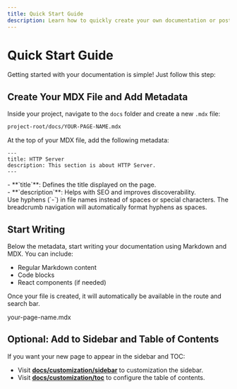 ```yaml
---
title: Quick Start Guide
description: Learn how to quickly create your own documentation or post.
---
```


# Quick Start Guide

Getting started with your documentation is simple! Just follow this step:

## Create Your MDX File and Add Metadata

Inside your project, navigate to the `docs` folder and create a new `.mdx` file:

```sh
project-root/docs/YOUR-PAGE-NAME.mdx
```

At the top of your MDX file, add the following metadata:

```mdx
---
title: HTTP Server
description: This section is about HTTP Server.
---
```

<div>
  - **`title`**: Defines the title displayed on the page.
  <br />- **`description`**: Helps with SEO and improves discoverability.
</div>

<Note>
  Use hyphens (`-`) in file names instead of spaces or special characters. The
  breadcrumb navigation will automatically format hyphens as spaces.
</Note>

## Start Writing

Below the metadata, start writing your documentation using Markdown and MDX. You can include:

- Regular Markdown content
- Code blocks
- React components (if needed)

Once your file is created, it will automatically be available in the route and search bar.

<FolderTree className="overflow-hidden p-2">
  <Folder element="project-root" defaultOpen={true}>
    <Folder element="docs" defaultOpen={true}>
      <File>
        <p>your-page-name.mdx</p>
      </File>
    </Folder>
  </Folder>
</FolderTree>

## Optional: Add to Sidebar and Table of Contents

If you want your new page to appear in the sidebar and TOC:

- Visit **[docs/customization/sidebar](/docs/customization/sidebar)** to customization the sidebar.
- Visit **[docs/customization/toc](/docs/customization/toc)** to configure the table of contents.
